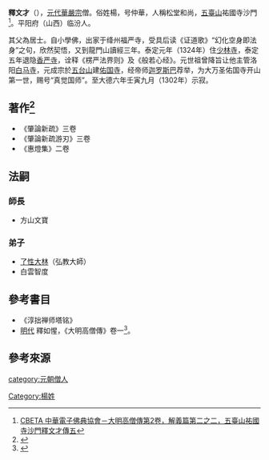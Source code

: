 '''釋文才'''（{{bd|?||1302年|}}），[[元代|元代]][[華嚴宗|華嚴宗]]僧。俗姓楊，号仲華，人稱松堂和尚，[[五臺山|五臺山]]祐國寺沙門<ref>[http://tripitaka.cbeta.org/T50n2062_001 CBETA 中華電子佛典協會－大明高僧傳第2卷，解義篇第二之二，五臺山祐國寺沙門釋文才傳五]</ref>。平阳府（山西）临汾人。

其父為居士。自小學佛，出家于绛州福严寺，受具后读《证道歌》“幻化空身即法身”之句，欣然契悟，又到龍門山讀經三年。泰定元年（1324年）住[[少林寺|少林寺]]，泰定五年退隐[[香严寺|香严寺]]，诠释《楞严法界则》及《般若心经》。元世祖曾降旨让他主管洛阳[[白马寺|白马寺]]，元成宗於[[五台山|五台山]]建[[佑国寺|佑国寺]]，经帝师[[迦罗斯巴|迦罗斯巴]]荐举，为大万圣佑国寺开山第一世，赐号“真觉国师”。至大德六年壬寅九月（1302年）示寂。

== 著作<ref>{{Cite web |url=http://dev.ddbc.edu.tw/authority/person/ |title=法鼓佛教學院－人名規範檢索－文才 |access-date=2017-09-25 |archive-url=https://web.archive.org/web/20170918221451/http://dev.ddbc.edu.tw/authority/person/ |archive-date=2017-09-18 |dead-url=yes }}</ref> ==
*《肇論新疏》三卷
*《肇論新疏游刃》三卷
*《惠燈集》二卷

== 法嗣 ==
=== 師長 ===
*方山文寶
=== 弟子 ===
*[[釋了性|了性大林]]（弘教大師）
*白雲智度

== 參考書目 ==
* 《淳拙禅师塔铭》
*[[明代|明代]] 釋如惺，《大明高僧傳》卷一<ref>{{cite wikisource|title=《大明高僧傳》|author=釋如惺|date=|wslanguage=zh|wslink=大明高僧傳/卷1}}</ref>。

== 參考來源 ==
{{reflist|2}}
{{portal bar|佛教|border=no}}

[[category:元朝僧人|category:元朝僧人]]
[[Category:楊姓|Category:楊姓]]